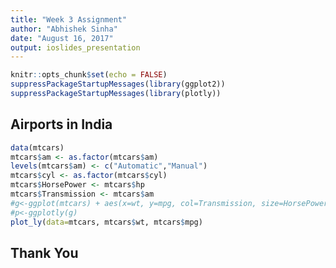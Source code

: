 ```yaml
---
title: "Week 3 Assignment"
author: "Abhishek Sinha"
date: "August 16, 2017"
output: ioslides_presentation
---
```


```r
knitr::opts_chunk$set(echo = FALSE)
suppressPackageStartupMessages(library(ggplot2))
suppressPackageStartupMessages(library(plotly))
```

## Airports in India

```r
data(mtcars)
mtcars$am <- as.factor(mtcars$am)
levels(mtcars$am) <- c("Automatic","Manual")
mtcars$cyl <- as.factor(mtcars$cyl)
mtcars$HorsePower <- mtcars$hp
mtcars$Transmission <- mtcars$am
#g<-ggplot(mtcars) + aes(x=wt, y=mpg, col=Transmission, size=HorsePower) + geom_point() + xlab("Weight") + ylab("MPG")
#p<-ggplotly(g)
plot_ly(data=mtcars, mtcars$wt, mtcars$mpg)

```

## Thank You